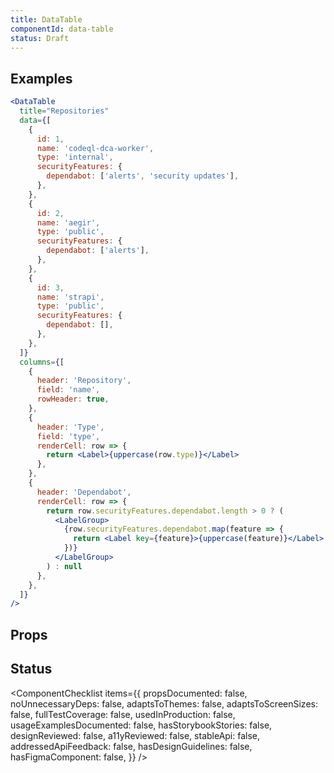 ```yaml
---
title: DataTable
componentId: data-table
status: Draft
---
```



## Examples

```jsx
<DataTable
  title="Repositories"
  data={[
    {
      id: 1,
      name: 'codeql-dca-worker',
      type: 'internal',
      securityFeatures: {
        dependabot: ['alerts', 'security updates'],
      },
    },
    {
      id: 2,
      name: 'aegir',
      type: 'public',
      securityFeatures: {
        dependabot: ['alerts'],
      },
    },
    {
      id: 3,
      name: 'strapi',
      type: 'public',
      securityFeatures: {
        dependabot: [],
      },
    },
  ]}
  columns={[
    {
      header: 'Repository',
      field: 'name',
      rowHeader: true,
    },
    {
      header: 'Type',
      field: 'type',
      renderCell: row => {
        return <Label>{uppercase(row.type)}</Label>
      },
    },
    {
      header: 'Dependabot',
      renderCell: row => {
        return row.securityFeatures.dependabot.length > 0 ? (
          <LabelGroup>
            {row.securityFeatures.dependabot.map(feature => {
              return <Label key={feature}>{uppercase(feature)}</Label>
            })}
          </LabelGroup>
        ) : null
      },
    },
  ]}
/>
```

## Props

<ComponentProps data={data} />

## Status

<ComponentChecklist
  items={{
    propsDocumented: false,
    noUnnecessaryDeps: false,
    adaptsToThemes: false,
    adaptsToScreenSizes: false,
    fullTestCoverage: false,
    usedInProduction: false,
    usageExamplesDocumented: false,
    hasStorybookStories: false,
    designReviewed: false,
    a11yReviewed: false,
    stableApi: false,
    addressedApiFeedback: false,
    hasDesignGuidelines: false,
    hasFigmaComponent: false,
  }}
/>

